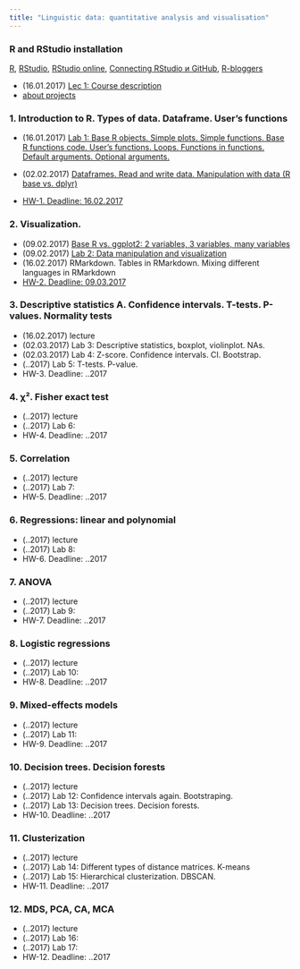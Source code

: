 ```yaml
---
title: "Linguistic data: quantitative analysis and visualisation"
---
```


### R and RStudio installation
[R](https://www.r-project.org/), [RStudio](https://www.rstudio.com/products/rstudio/download/#download), [RStudio online](https://www.rollapp.com/app/rstudio), [Connecting RStudio и GitHub](http://happygitwithr.com/rstudio-git-github.html), [R-bloggers](https://www.r-bloggers.com/)

* (16.01.2017)	[Lec 1: Course description](https://agricolamz.github.io/2017-MAG_R_course/Lec_1_Course_description.html)
* [about projects](https://github.com/agricolamz/2017-MAG_R_course/raw/master/projects.pdf)

### 1. Introduction to R. Types of data. Dataframe. User's functions
* (16.01.2017)	[Lab 1: Base R objects. Simple plots. Simple functions. Base R functions code. User’s functions. Loops. Functions in functions. Default arguments. Optional arguments.](https://agricolamz.github.io/2017-MAG_R_course/Lab_1.html)
* (02.02.2017)	[Dataframes. Read and write data. Manipulation with data (R base vs. dplyr)](https://agricolamz.github.io/2017-MAG_R_course/Lec_2_Data_manipulation_and_visualization.html)

* [HW-1. Deadline: 16.02.2017](https://docs.google.com/forms/d/e/1FAIpQLSduc-FdDJHD171GhxQlVYlHfdvDXVpGh9b1rXpw0WcdE61ZFQ/viewform)

### 2. Visualization.

*	(09.02.2017) [Base R vs. ggplot2: 2 variables, 3 variables, many variables](https://agricolamz.github.io/2017-MAG_R_course/Lec_2_Data_manipulation_and_visualization.html)
* (09.02.2017) [Lab 2: Data manipulation and visualization](https://agricolamz.github.io/2017-MAG_R_course/Lab_1.html)
* (16.02.2017) RMarkdown. Tables in RMarkdown. Mixing different languages in RMarkdown
* [HW-2. Deadline: 09.03.2017](https://docs.google.com/forms/d/e/1FAIpQLSc2Z6snhSEZRVzHysYsUdKFkl4flE63AY4TFd-UrkmstV8s4g/viewform)

### 3. Descriptive statistics A. Confidence intervals. T-tests. P-values. Normality tests
* (16.02.2017)	lecture
* (02.03.2017)	Lab 3: Descriptive statistics, boxplot, violinplot. NAs.
* (02.03.2017)	Lab 4: Z-score. Confidence intervals. CI. Bootstrap.
* (..2017) Lab 5: T-tests. P-value.
* HW-3. Deadline: ..2017

### 4. χ². Fisher exact test

* (..2017) lecture
* (..2017) Lab 6:
* HW-4. Deadline: ..2017
																									
### 5. Correlation																									

* (..2017) lecture
* (..2017) Lab 7:
* HW-5. Deadline: ..2017

### 6. Regressions: linear and polynomial															
* (..2017) lecture
* (..2017) Lab 8:
* HW-6. Deadline: ..2017
																									
### 7. ANOVA																									

* (..2017) lecture
* (..2017) Lab 9:
* HW-7. Deadline: ..2017

### 8. Logistic regressions

* (..2017) lecture
* (..2017) Lab 10:
* HW-8. Deadline: ..2017

### 9. Mixed-effects models																						
* (..2017) lecture
* (..2017) Lab 11:
* HW-9. Deadline: ..2017

### 10. Decision trees. Decision forests															
* (..2017) lecture
* (..2017) Lab 12: Confidence intervals again. Bootstraping.
* (..2017) Lab 13: Decision trees. Decision forests.
* HW-10. Deadline: ..2017

### 11. Clusterization

* (..2017) lecture
* (..2017) Lab 14: Different types of distance matrices. K-means
* (..2017) Lab 15: Hierarchical clusterization. DBSCAN.
* HW-11. Deadline: ..2017

### 12. MDS, PCA, CA, MCA

* (..2017) lecture
* (..2017) Lab 16:
* (..2017) Lab 17:
* HW-12. Deadline: ..2017